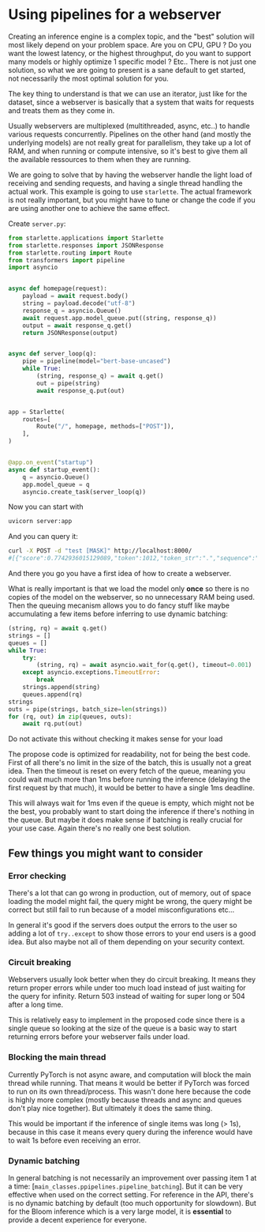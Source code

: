 # Using pipelines for a webserver

<Tip>
Creating an inference engine is a complex topic, and the "best" solution 
will most likely depend on your problem space. Are you on CPU, GPU ? Do
you want the lowest latency, or the highest throughput, do you want to support
many models or highly optimize 1 specific model ? Etc.. 
There is not just one solution, so what we are going to present is a sane default
to get started, not necessarily the most optimal solution for you.
</Tip>


The key thing to understand is that we can use an iterator, just like for the
dataset, since a webserver is basically that a system that waits for requests and
treats them as they come in.

Usually webservers are multiplexed (multithreaded, async, etc..) to handle various
requests concurrently. Pipelines on the other hand (and mostly the underlying models)
are not really great for parallelism, they take up a lot of RAM, and when running or compute
intensive, so it's best to give them all the available ressources to them when they are running.

We are going to solve that by having the webserver handle the light load of receiving
and sending requests, and having a single thread handling the actual work.
This example is going to use `starlette`. The actual framework is not really
important, but you might have to tune or change the code if you are using another
one to achieve the same effect.

Create `server.py`:

```py
from starlette.applications import Starlette
from starlette.responses import JSONResponse
from starlette.routing import Route
from transformers import pipeline
import asyncio


async def homepage(request):
    payload = await request.body()
    string = payload.decode("utf-8")
    response_q = asyncio.Queue()
    await request.app.model_queue.put((string, response_q))
    output = await response_q.get()
    return JSONResponse(output)


async def server_loop(q):
    pipe = pipeline(model="bert-base-uncased")
    while True:
        (string, response_q) = await q.get()
        out = pipe(string)
        await response_q.put(out)


app = Starlette(
    routes=[
        Route("/", homepage, methods=["POST"]),
    ],
)


@app.on_event("startup")
async def startup_event():
    q = asyncio.Queue()
    app.model_queue = q
    asyncio.create_task(server_loop(q))
```

Now you can start with
```bash
uvicorn server:app
```

And you can query it:
```bash
curl -X POST -d "test [MASK]" http://localhost:8000/
#[{"score":0.7742936015129089,"token":1012,"token_str":".","sequence":"test."},...]
```

And there you go you have a first idea of how to create a webserver.

What is really important is that we load the model only **once** so there is no copies
of the model on the webserver, so no unnecessary RAM being used.
Then the queuing mecanism allows you to do fancy stuff like maybe accumulating a few
items before inferring to use dynamic batching:

```py
(string, rq) = await q.get()
strings = []
queues = []
while True:
    try:
        (string, rq) = await asyncio.wait_for(q.get(), timeout=0.001)  # 1ms
    except asyncio.exceptions.TimeoutError:
        break
    strings.append(string)
    queues.append(rq)
strings
outs = pipe(strings, batch_size=len(strings))
for (rq, out) in zip(queues, outs):
    await rq.put(out)
```

<Tip warning={true}>
Do not activate this without checking it makes sense for your load
</Tip>

The propose code is optimized for readability, not for being the best code.
First of all there's no limit in the size of the batch, this is usually not a 
great idea. Then the timeout is reset on every fetch of the queue, meaning you could
wait much more than 1ms before running the inference (delaying the first request 
by that much), it would be better to have a single 1ms deadline.

This will always wait for 1ms even if the queue is empty, which might not be the
best, you probably want to start doing the inference if there's nothing in the queue.
But maybe it does make sense if batching is really crucial for your use case.
Again there's no really one best solution.


## Few things you might want to consider

### Error checking

There's a lot that can go wrong in production, out of memory, out of space
loading the model might fail, the query might be wrong, the query might be
correct but still fail to run because of a model misconfigurations etc...

In general it's good if the servers does output the errors to the user so
adding a lot of `try..except` to show those errors to your end users is a good
idea. But also maybe not all of them depending on your security context.

### Circuit breaking

Webservers usually look better when they do circuit breaking. It means they 
return proper errors while under too much load instead of just waiting for the query for
infinity. Return 503 instead of waiting for super long or 504 after a long time.

This is relatively easy to implement in the proposed code since there is a single queue
so looking at the size of the queue is a basic way to start returning errors before your 
webserver fails under load.

### Blocking the main thread

Currently PyTorch is not async aware, and computation will block the main
thread while running. That means it would be better if PyTorch was forced to run
on its own thread/process. This wasn't done here because the code is highly more
complex (mostly because threads and async and queues don't play nice together).
But ultimately it does the same thing.

This would be important if the inference of single items was long (> 1s), because 
in this case it means every query during the inference would have to wait 1s before
even receiving an error.

### Dynamic batching

In general batching is not necessarily an improvement over passing item 1 at 
a time: [`main_classes.ppipelines.pipeline_batching`]. But it can be very effective
when used on the correct setting. For reference in the API, there's is no dynamic
batching by default (too much opportunity for slowdown). But for the Bloom inference
which is a very large model, it is **essential** to provide a decent experience for everyone.
